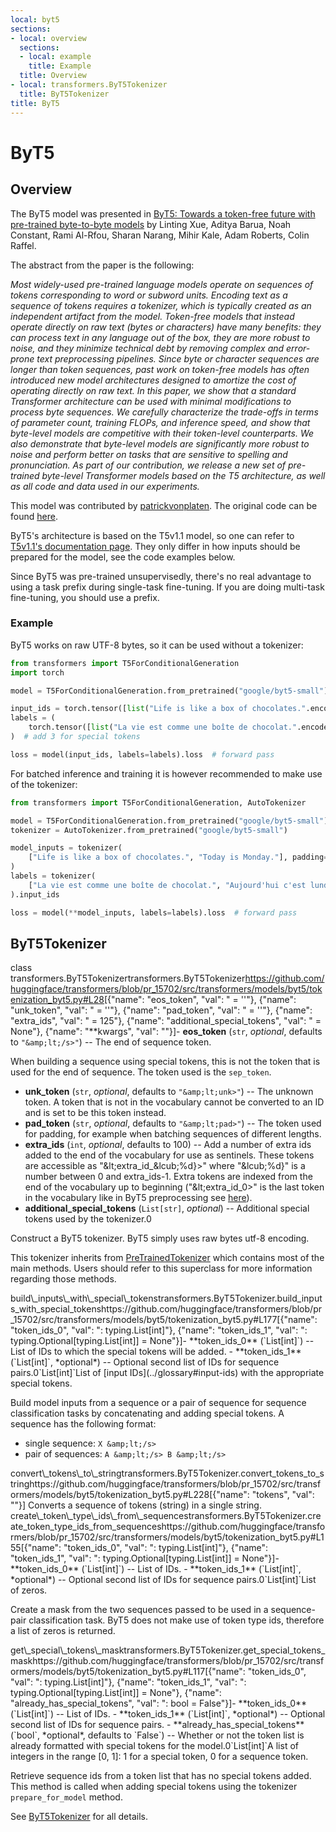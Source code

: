 ```yaml
---
local: byt5
sections:
- local: overview
  sections:
  - local: example
    title: Example
  title: Overview
- local: transformers.ByT5Tokenizer
  title: ByT5Tokenizer
title: ByT5
---
```

<script>
</script>
<!--Copyright 2021 The HuggingFace Team. All rights reserved.

Licensed under the Apache License, Version 2.0 (the "License"); you may not use this file except in compliance with
the License. You may obtain a copy of the License at

http://www.apache.org/licenses/LICENSE-2.0

Unless required by applicable law or agreed to in writing, software distributed under the License is distributed on
an "AS IS" BASIS, WITHOUT WARRANTIES OR CONDITIONS OF ANY KIND, either express or implied. See the License for the
specific language governing permissions and limitations under the License.
-->

<h1 id="byt5">ByT5</h1>

<h2 id="overview">Overview</h2>

The ByT5 model was presented in [ByT5: Towards a token-free future with pre-trained byte-to-byte models](https://arxiv.org/abs/2105.13626) by Linting Xue, Aditya Barua, Noah Constant, Rami Al-Rfou, Sharan Narang, Mihir
Kale, Adam Roberts, Colin Raffel.

The abstract from the paper is the following:

*Most widely-used pre-trained language models operate on sequences of tokens corresponding to word or subword units.
Encoding text as a sequence of tokens requires a tokenizer, which is typically created as an independent artifact from
the model. Token-free models that instead operate directly on raw text (bytes or characters) have many benefits: they
can process text in any language out of the box, they are more robust to noise, and they minimize technical debt by
removing complex and error-prone text preprocessing pipelines. Since byte or character sequences are longer than token
sequences, past work on token-free models has often introduced new model architectures designed to amortize the cost of
operating directly on raw text. In this paper, we show that a standard Transformer architecture can be used with
minimal modifications to process byte sequences. We carefully characterize the trade-offs in terms of parameter count,
training FLOPs, and inference speed, and show that byte-level models are competitive with their token-level
counterparts. We also demonstrate that byte-level models are significantly more robust to noise and perform better on
tasks that are sensitive to spelling and pronunciation. As part of our contribution, we release a new set of
pre-trained byte-level Transformer models based on the T5 architecture, as well as all code and data used in our
experiments.*

This model was contributed by [patrickvonplaten](https://huggingface.co/patrickvonplaten). The original code can be
found [here](https://github.com/google-research/byt5).

ByT5's architecture is based on the T5v1.1 model, so one can refer to [T5v1.1's documentation page](t5v1.1). They
only differ in how inputs should be prepared for the model, see the code examples below.

Since ByT5 was pre-trained unsupervisedly, there's no real advantage to using a task prefix during single-task
fine-tuning. If you are doing multi-task fine-tuning, you should use a prefix.


<h3 id="example">Example</h3>

ByT5 works on raw UTF-8 bytes, so it can be used without a tokenizer:

```python
from transformers import T5ForConditionalGeneration
import torch

model = T5ForConditionalGeneration.from_pretrained("google/byt5-small")

input_ids = torch.tensor([list("Life is like a box of chocolates.".encode("utf-8"))]) + 3  # add 3 for special tokens
labels = (
    torch.tensor([list("La vie est comme une boîte de chocolat.".encode("utf-8"))]) + 3
)  # add 3 for special tokens

loss = model(input_ids, labels=labels).loss  # forward pass
```

For batched inference and training it is however recommended to make use of the tokenizer:

```python
from transformers import T5ForConditionalGeneration, AutoTokenizer

model = T5ForConditionalGeneration.from_pretrained("google/byt5-small")
tokenizer = AutoTokenizer.from_pretrained("google/byt5-small")

model_inputs = tokenizer(
    ["Life is like a box of chocolates.", "Today is Monday."], padding="longest", return_tensors="pt"
)
labels = tokenizer(
    ["La vie est comme une boîte de chocolat.", "Aujourd'hui c'est lundi."], padding="longest", return_tensors="pt"
).input_ids

loss = model(**model_inputs, labels=labels).loss  # forward pass
```

<h2 id="transformers.ByT5Tokenizer">ByT5Tokenizer</h2>

<div class="docstring">

<docstring><name>class transformers.ByT5Tokenizer</name><anchor>transformers.ByT5Tokenizer</anchor><source>https://github.com/huggingface/transformers/blob/pr_15702/src/transformers/models/byt5/tokenization_byt5.py#L28</source><parameters>[{"name": "eos_token", "val": " = '</s>'"}, {"name": "unk_token", "val": " = '<unk>'"}, {"name": "pad_token", "val": " = '<pad>'"}, {"name": "extra_ids", "val": " = 125"}, {"name": "additional_special_tokens", "val": " = None"}, {"name": "**kwargs", "val": ""}]</parameters><paramsdesc>- **eos_token** (`str`, *optional*, defaults to `"&amp;lt;/s>"`) --
  The end of sequence token.

  <Tip>

  When building a sequence using special tokens, this is not the token that is used for the end of sequence.
  The token used is the `sep_token`.

  </Tip>

- **unk_token** (`str`, *optional*, defaults to `"&amp;lt;unk>"`) --
  The unknown token. A token that is not in the vocabulary cannot be converted to an ID and is set to be this
  token instead.
- **pad_token** (`str`, *optional*, defaults to `"&amp;lt;pad>"`) --
  The token used for padding, for example when batching sequences of different lengths.
- **extra_ids** (`int`, *optional*, defaults to 100) --
  Add a number of extra ids added to the end of the vocabulary for use as sentinels. These tokens are
  accessible as "&amp;lt;extra_id_&amp;lcub;%d}>" where "&amp;lcub;%d}" is a number between 0 and extra_ids-1. Extra tokens are
  indexed from the end of the vocabulary up to beginning ("&amp;lt;extra_id_0>" is the last token in the vocabulary
  like in ByT5 preprocessing see
  [here](https://github.com/google-research/text-to-text-transfer-transformer/blob/9fd7b14a769417be33bc6c850f9598764913c833/t5/data/preprocessors.py#L2117)).
- **additional_special_tokens** (`List[str]`, *optional*) --
  Additional special tokens used by the tokenizer.</paramsdesc><paramgroups>0</paramgroups></docstring>

Construct a ByT5 tokenizer. ByT5 simply uses raw bytes utf-8 encoding.

This tokenizer inherits from [PreTrainedTokenizer](/docs/transformers/pr_15702/en/main_classes/tokenizer#transformers.PreTrainedTokenizer) which contains most of the main methods. Users should refer to
this superclass for more information regarding those methods.





<div class="docstring">
<docstring><name>build\_inputs\_with\_special\_tokens</name><anchor>transformers.ByT5Tokenizer.build_inputs_with_special_tokens</anchor><source>https://github.com/huggingface/transformers/blob/pr_15702/src/transformers/models/byt5/tokenization_byt5.py#L177</source><parameters>[{"name": "token_ids_0", "val": ": typing.List[int]"}, {"name": "token_ids_1", "val": ": typing.Optional[typing.List[int]] = None"}]</parameters><paramsdesc>- **token_ids_0** (`List[int]`) --
  List of IDs to which the special tokens will be added.
- **token_ids_1** (`List[int]`, *optional*) --
  Optional second list of IDs for sequence pairs.</paramsdesc><paramgroups>0</paramgroups><rettype>`List[int]`</rettype><retdesc>List of [input IDs](../glossary#input-ids) with the appropriate special tokens.</retdesc></docstring>

Build model inputs from a sequence or a pair of sequence for sequence classification tasks by concatenating and
adding special tokens. A sequence has the following format:

- single sequence: `X &amp;lt;/s>`
- pair of sequences: `A &amp;lt;/s> B &amp;lt;/s>`








</div>
<div class="docstring">
<docstring><name>convert\_tokens\_to\_string</name><anchor>transformers.ByT5Tokenizer.convert_tokens_to_string</anchor><source>https://github.com/huggingface/transformers/blob/pr_15702/src/transformers/models/byt5/tokenization_byt5.py#L228</source><parameters>[{"name": "tokens", "val": ""}]</parameters></docstring>
Converts a sequence of tokens (string) in a single string.

</div>
<div class="docstring">
<docstring><name>create\_token\_type\_ids\_from\_sequences</name><anchor>transformers.ByT5Tokenizer.create_token_type_ids_from_sequences</anchor><source>https://github.com/huggingface/transformers/blob/pr_15702/src/transformers/models/byt5/tokenization_byt5.py#L155</source><parameters>[{"name": "token_ids_0", "val": ": typing.List[int]"}, {"name": "token_ids_1", "val": ": typing.Optional[typing.List[int]] = None"}]</parameters><paramsdesc>- **token_ids_0** (`List[int]`) --
  List of IDs.
- **token_ids_1** (`List[int]`, *optional*) --
  Optional second list of IDs for sequence pairs.</paramsdesc><paramgroups>0</paramgroups><rettype>`List[int]`</rettype><retdesc>List of zeros.</retdesc></docstring>

Create a mask from the two sequences passed to be used in a sequence-pair classification task. ByT5 does not
make use of token type ids, therefore a list of zeros is returned.








</div>
<div class="docstring">
<docstring><name>get\_special\_tokens\_mask</name><anchor>transformers.ByT5Tokenizer.get_special_tokens_mask</anchor><source>https://github.com/huggingface/transformers/blob/pr_15702/src/transformers/models/byt5/tokenization_byt5.py#L117</source><parameters>[{"name": "token_ids_0", "val": ": typing.List[int]"}, {"name": "token_ids_1", "val": ": typing.Optional[typing.List[int]] = None"}, {"name": "already_has_special_tokens", "val": ": bool = False"}]</parameters><paramsdesc>- **token_ids_0** (`List[int]`) --
  List of IDs.
- **token_ids_1** (`List[int]`, *optional*) --
  Optional second list of IDs for sequence pairs.
- **already_has_special_tokens** (`bool`, *optional*, defaults to `False`) --
  Whether or not the token list is already formatted with special tokens for the model.</paramsdesc><paramgroups>0</paramgroups><rettype>`List[int]`</rettype><retdesc>A list of integers in the range [0, 1]: 1 for a special token, 0 for a sequence token.</retdesc></docstring>

Retrieve sequence ids from a token list that has no special tokens added. This method is called when adding
special tokens using the tokenizer `prepare_for_model` method.








</div></div>

See [ByT5Tokenizer](/docs/transformers/pr_15702/en/model_doc/byt5#transformers.ByT5Tokenizer) for all details.
